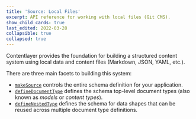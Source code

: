 ```yaml
---
title: 'Source: Local Files'
excerpt: API reference for working with local files (Git CMS).
show_child_cards: true
last_edited: 2022-03-28
collapsible: true
collapsed: true
---
```


Contentlayer provides the foundation for building a structured content system using local data and content files (Markdown, JSON, YAML, etc.).

There are three main facets to building this system:

- [`makeSource`](/docs/reference/local-source/make-source) controls the entire schema definition for your application.
- [`defineDocumentType`](/docs/reference/local-source/define-document-type) defines the schema top-level document types (also known as _models_ or _content types_).
- [`defineNestedType`](/docs/reference/local-source/define-nested-type) defines the schema for data shapes that can be reused across multiple document type definitions.
